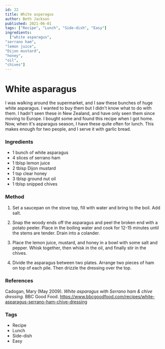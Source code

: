 ```yaml
---
id: 22
title: White asparagus
author: Beth Jackson
published: 2021-06-01
tags: ["Recipe", "Lunch", "Side-dish", "Easy"]
ingredients:
  ["white asparagus",
"serrano ham",
"lemon juice",
"Dijon mustard",
"honey",
"oil",
"chives"]
---
```


# White asparagus

I was walking around the supermarket, and I saw these bunches of huge white asparagus. I wanted to buy them but I didn't know what to do with them. I hadn't seen these in New Zealand, and have only seen them since moving to Europe. I bought some and found this recipe when I got home. Now, when it's asparagus season, I have these quite often for lunch. This makes enough for two people, and I serve it with garlic bread.

### Ingredients

- 1 bunch of white asparagus
- 4 slices of serrano ham
- 1 tblsp lemon juice
- 2 tblsp Dijon mustard
- 1 tsp clear honey
- 3 tblsp ground nut oil
- 1 tblsp snipped chives

### Method

1. Set a saucepan on the stove top, fill with water and bring to the boil. Add salt.

2. Snap the woody ends off the asparagus and peel the broken end with a potato peeler. Place in the boiling water and cook for 12-15 minutes until the stems are tender. Drain into a colander.

<Timer inputHours={0} inputMinutes={12} inputSeconds={0} />

3. Place the lemon juice, mustard, and honey in a bowl with some salt and pepper. Whisk together, then whisk in the oil, and finally stir in the chives.

4. Divide the asparagus between two plates. Arrange two pieces of ham on top of each pile. Then drizzle the dressing over the top.

### References

Cadogan, Mary (May 2009). _White asparagus with Serrano ham & chive dressing._ BBC Good Food. https://www.bbcgoodfood.com/recipes/white-asparagus-serrano-ham-chive-dressing

### Tags

- Recipe
- Lunch
- Side-dish
- Easy
